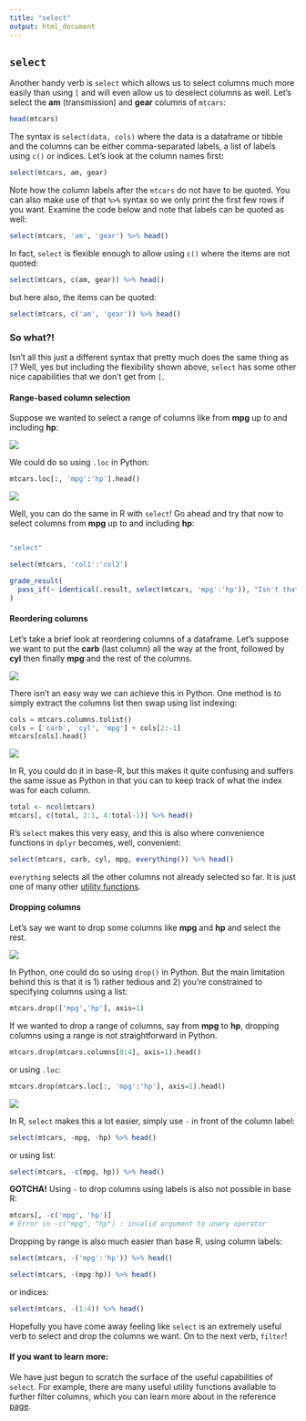 ```yaml
---
title: "select"
output: html_document
---
```


## `select`

Another handy verb is `select` which allows us to select columns much more easily than using `[` and will even allow us to deselect columns as well. Let's select the **am** (transmission) and **gear** columns  of `mtcars`:

```r
head(mtcars)
```

The syntax is `select(data, cols)` where the data is a dataframe or tibble and the columns can be either comma-separated labels, a list of labels using `c()` or indices. Let's look at the column names first:

```r
select(mtcars, am, gear)
```

Note how the column labels after the `mtcars` do not have to be quoted. You can also make use of that `%>%` syntax so we only print the first few rows if you want. Examine the code below and note that labels can be quoted as well:

```r
select(mtcars, 'am', 'gear') %>% head()
```

In fact, `select` is flexible enough to allow using `c()` where the items are not quoted:

```r
select(mtcars, c(am, gear)) %>% head()
```

but here also, the items can be quoted:
```r
select(mtcars, c('am', 'gear')) %>% head()
```

### So what?!

Isn't all this just a different syntax that pretty much does the same thing as `[`? Well, yes but including the flexibility shown above, `select` has some other nice capabilities that we don't get from `[`.

#### Range-based column selection

Suppose we wanted to select a range of columns like from **mpg** up to and including **hp**:

<img src="../images/python_logo.png" class="language-icon">

We could do so using `.loc` in Python:
```python
mtcars.loc[:, 'mpg':'hp'].head()
```

<img src="../images/r_logo.png" class="language-icon">

Well, you can do the same in R with `select`! Go ahead and try that now to select columns from **mpg** up to and including **hp**:

```r

```

```r
"select"
```

```r
select(mtcars, 'col1':'col2')
```

```r
grade_result(
  pass_if(~ identical(.result, select(mtcars, 'mpg':'hp')), "Isn't that neat?")
)
```

#### Reordering columns

Let's take a brief look at reordering columns of a dataframe. Let's suppose we want to put the **carb** (last column) all the way at the front, followed by **cyl** then finally **mpg** and the rest of the columns.

<img src="../images/python_logo.png" class="language-icon">

There isn't an easy way we can achieve this in Python. One method is to simply extract the columns list then swap using list indexing:

```python
cols = mtcars.columns.tolist()
cols = ['carb', 'cyl', 'mpg'] + cols[2:-1]
mtcars[cols].head()
```

<img src="../images/r_logo.png" class="language-icon">

In R, you could do it in base-R, but this makes it quite confusing and suffers the same issue as Python in that you can to keep track of what the index was for each column.

```r
total <- ncol(mtcars)
mtcars[, c(total, 2:1, 4:total-1)] %>% head()
```

R's `select` makes this very easy, and this is also where convenience functions in `dplyr` becomes, well, convenient:

```r
select(mtcars, carb, cyl, mpg, everything()) %>% head()
```

`everything` selects all the other columns not already selected so far. It is just one of many other [utility functions](https://dplyr.tidyverse.org/reference/select.html#useful-functions).


#### Dropping columns

Let's say we want to drop some columns like **mpg** and **hp** and select the rest.

<img src="../images/python_logo.png" class="language-icon">

In Python, one could do so using `drop()` in Python. But the main limitation behind this is that it is 1) rather tedious and 2) you're constrained to specifying columns using a list:

```python
mtcars.drop(['mpg','hp'], axis=1)
```

If we wanted to drop a range of columns, say from **mpg** to **hp**, dropping columns using a range is not straightforward in Python.

```python
mtcars.drop(mtcars.columns[0:4], axis=1).head()
```

or using `.loc`:

```python
mtcars.drop(mtcars.loc[:, 'mpg':'hp'], axis=1).head()
```

<img src="../images/r_logo.png" class="language-icon">

In R, `select` makes this a lot easier, simply use `-` in front of the column label:

```r
select(mtcars, -mpg, -hp) %>% head()
```

or using list:

```r
select(mtcars, -c(mpg, hp)) %>% head()
```

**GOTCHA!** Using `-` to drop columns using labels is also not possible in base R:

```r
mtcars[, -c('mpg', 'hp')]
# Error in -c("mpg", "hp") : invalid argument to unary operator
```

Dropping by range is also much easier than base R, using column labels:

```r
select(mtcars, -('mpg':'hp')) %>% head()
```
```r
select(mtcars, -(mpg:hp)) %>% head()
```

or indices:

```r
select(mtcars, -(1:4)) %>% head()
```

Hopefully you have come away feeling like `select` is an extremely useful verb to select and drop the columns we want. On to the next verb, `filter`!

#### If you want to learn more:

We have just begun to scratch the surface of the useful capabilities of `select`. For example, there are many useful utility functions available to further filter columns, which you can learn more about in the reference [page](https://dplyr.tidyverse.org/reference/select.html).
















